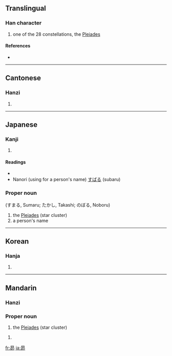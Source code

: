 ==Translingual==

===Han character===
{{Han char|rn=72|rad=日|as=05|sn=9|four=6072<sub>7</sub>|canj=日竹竹中 (AHHL)}}

# one of the 28 constellations, the [[Pleiades]]

====References====
* {{Han ref|kx=0494.060|dkj=13865|dj=0858.120|hdz=21503.020|uh=6634|ud=26164|bh=CEF6|bd=52982}}

----

==Cantonese==

===Hanzi===
{{yue-hanzi|jyut=|y=maau5}}

# {{defn|Cantonese}}

----

==Japanese==

===Kanji===
{{ja-kanji|grade=n|rs=日05}}

# {{defn|Japanese}}

====Readings====
* {{ja-readings|on=[[ボウ]] (bō), [[モウ]] (mō)|kun= (none)}}
* Nanori (using for a person's name) [[すばる]] (subaru)

===Proper noun===
{{ja-pos|k|proper|hira=すばる|rom=Subaru}} (すまる, Sumaru; たかし, Takashi; のぼる, Noboru)

# the [[Pleiades]] (star cluster)
# a person's name

----

==Korean==

===Hanja===
{{ko-hanja|hangeul=[[묘]]|eumhun=|rv=myo|mr=myo|y=myo}}

# {{defn|Korean}}

----

==Mandarin==

===Hanzi===
{{cmn-hanzi|pin=[[mǎo]] ([[mao3]]), [[nǐ]] ([[ni3]]), [[zhì]] ([[zhi4]])|wg=mao<sup>3</sup>, ni<sup>3</sup>, chih<sup>4</sup>}}

===Proper noun===
{{infl|cmn|proper noun|sc=Hani}}{{zh-attention|needs inflection template}}

# the [[Pleiades]] (star cluster)

# {{defn|Mandarin}}

[[fr:昴]]
[[ja:昴]]